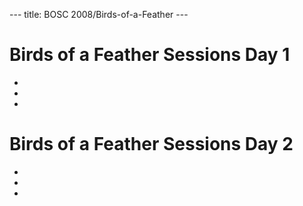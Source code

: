 ---
title: BOSC 2008/Birds-of-a-Feather
---

=Birds of a Feather Sessions Day 1=
*
*
*

=Birds of a Feather Sessions Day 2=
*
*
*